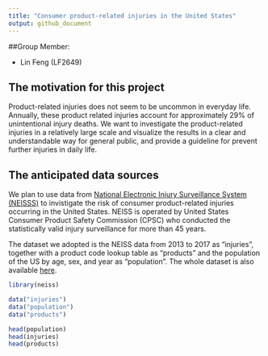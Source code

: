 ```yaml
---
title: "Consumer product-related injuries in the United States"
output: github_document
---
```


##Group Member:

* Lin Feng (LF2649)

## The motivation for this project

Product-related injuries does not seem to be uncommon in everyday life. Annually, these product related injuries account for approximately 29% of unintentional injury deaths. We want to investigate the product-related injuries in a relatively large scale and visualize the results in a clear and understandable way for general public, and provide a guideline for prevent further injuries in daily life. 

## The anticipated data sources

We plan to use data from [National Electronic Injury Surveillance System (NEISSS)](https://www.cpsc.gov/Research--Statistics/NEISS-Injury-Data/) to invistigate the risk of consumer product-related injuries occurring in the United States. NEISS is operated by United States Consumer Product Safety Commission (CPSC) who conducted the statistically valid injury surveillance for more than 45 years. 

The dataset we adopted is the NEISS data from 2013 to 2017 as "injuries", together with a product code lookup table as "products" and the population of the US by age, sex, and year as "population". The whole dataset is also available [here](https://github.com/hadley/neiss). 
 

```r
library(neiss)
```




```r
data("injuries")
data("population")
data("products")

head(population)
head(injuries)
head(products)
```


